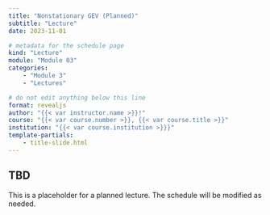 ```yaml
---
title: "Nonstationary GEV (Planned)"
subtitle: "Lecture"
date: 2023-11-01

# metadata for the schedule page
kind: "Lecture"
module: "Module 03"
categories:
    - "Module 3"
    - "Lectures"

# do not edit anything below this line
format: revealjs
author: "{{< var instructor.name >}}!"
course: "{{< var course.number >}}, {{< var course.title >}}"
institution: "{{< var course.institution >}}}"
template-partials:
    - title-slide.html
---
```


## TBD

This is a placeholder for a planned lecture.
The schedule will be modified as needed.
